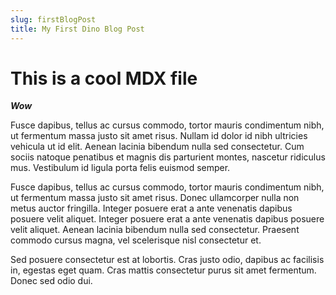 ```yaml
---
slug: firstBlogPost
title: My First Dino Blog Post
---
```


# This is a cool MDX file

***Wow***

Fusce dapibus, tellus ac cursus commodo, tortor mauris condimentum nibh, ut fermentum massa justo sit amet risus. Nullam id dolor id nibh ultricies vehicula ut id elit. Aenean lacinia bibendum nulla sed consectetur. Cum sociis natoque penatibus et magnis dis parturient montes, nascetur ridiculus mus. Vestibulum id ligula porta felis euismod semper.

Fusce dapibus, tellus ac cursus commodo, tortor mauris condimentum nibh, ut fermentum massa justo sit amet risus. Donec ullamcorper nulla non metus auctor fringilla. Integer posuere erat a ante venenatis dapibus posuere velit aliquet. Integer posuere erat a ante venenatis dapibus posuere velit aliquet. Aenean lacinia bibendum nulla sed consectetur. Praesent commodo cursus magna, vel scelerisque nisl consectetur et.


Sed posuere consectetur est at lobortis. Cras justo odio, dapibus ac facilisis in, egestas eget quam. Cras mattis consectetur purus sit amet fermentum. Donec sed odio dui.
